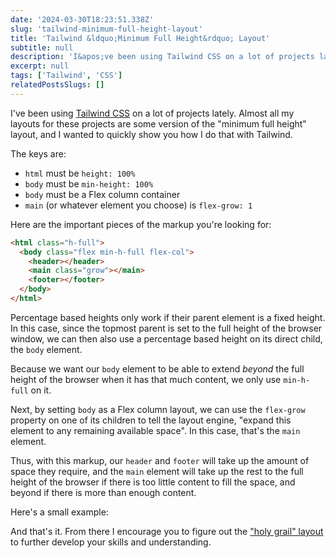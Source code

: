 ```yaml
---
date: '2024-03-30T18:23:51.338Z'
slug: 'tailwind-minimum-full-height-layout'
title: 'Tailwind &ldquo;Minimum Full Height&rdquo; Layout'
subtitle: null
description: 'I&apos;ve been using Tailwind CSS on a lot of projects lately. Almost all my layouts for these projects are some version of the "minimum full height" layout, and I wanted to quickly show you how I do that with Tailwind.'
excerpt: null
tags: ['Tailwind', 'CSS']
relatedPostsSlugs: []
---
```



I've been using [Tailwind CSS](https://tailwindcss.com/) on a lot of projects lately. Almost all my layouts for these projects are some version of the "minimum full height" layout, and I wanted to quickly show you how I do that with Tailwind.

The keys are:

- `html` must be `height: 100%`
- `body` must be `min-height: 100%`
- `body` must be a Flex column container
- `main` (or whatever element you choose) is `flex-grow: 1`

Here are the important pieces of the markup you're looking for:

```html
<html class="h-full">
  <body class="flex min-h-full flex-col">
    <header></header>
    <main class="grow"></main>
    <footer></footer>
  </body>
</html>
```

Percentage based heights only work if their parent element is a fixed height. In this case, since the topmost parent is set to the full height of the browser window, we can then also use a percentage based height on its direct child, the `body` element.

Because we want our `body` element to be able to extend _beyond_ the full height of the browser when it has that much content, we only use `min-h-full` on it.

Next, by setting `body` as a Flex column layout, we can use the `flex-grow` property on one of its children to tell the layout engine, "expand this element to any remaining available space". In this case, that's the `main` element.

Thus, with this markup, our `header` and `footer` will take up the amount of space they require, and the `main` element will take up the rest to the full height of the browser if there is too little content to fill the space, and beyond if there is more than enough content.

Here's a small example: <Marker content="A fixed height is used on the outermost <code>div</code> to make it seem like a browser window. A <code>gap</code> is used on the <code>div</code> representing the <code>body</code> element just for visibility." />

<div class="my-8">
  <Example client:load />
</div>

And that's it. From there I encourage you to figure out the ["holy grail" layout](<https://en.wikipedia.org/wiki/Holy_grail_(web_design)>) to further develop your skills and understanding.
